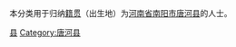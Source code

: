{{Catnav|頁面分類|各種主題的頁面分類|依中国各省来作的分类|各地中国人|河南人|南阳人}}
{{Catnav|頁面分類|人物|各國人物|中国人|各地中国人|河南人|南阳人}}

本分类用于归纳[[籍贯|籍贯]]（出生地）为[[河南省|河南省]][[南阳市|南阳市]][[唐河县|唐河县]]的人士。

[[Category:南阳人|县]]
[[Category:唐河县|Category:唐河县]]